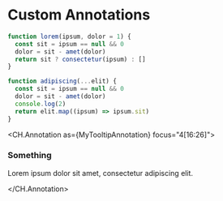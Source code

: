 
# Custom Annotations

```js
function lorem(ipsum, dolor = 1) {
  const sit = ipsum == null && 0
  dolor = sit - amet(dolor)
  return sit ? consectetur(ipsum) : []
}

function adipiscing(...elit) {
  const sit = ipsum == null && 0
  dolor = sit - amet(dolor)
  console.log(2)
  return elit.map((ipsum) => ipsum.sit)
}
```

<CH.Annotation as={MyTooltipAnnotation} focus="4[16:26]">

### Something

Lorem ipsum dolor sit amet, consectetur adipiscing elit.

</CH.Annotation>
